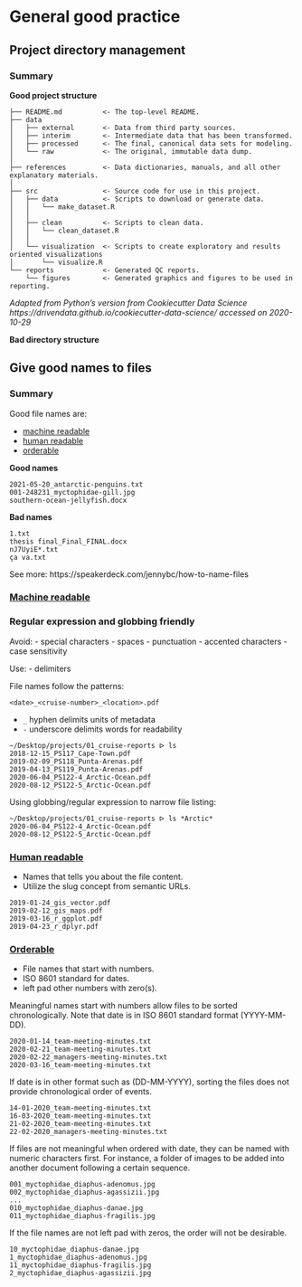 # General good practice

## Project directory management

### Summary

**Good project structure**

```
├── README.md          <- The top-level README.
├── data
│   ├── external       <- Data from third party sources.
│   ├── interim        <- Intermediate data that has been transformed.
│   ├── processed      <- The final, canonical data sets for modeling.
│   └── raw            <- The original, immutable data dump.
│
├── references         <- Data dictionaries, manuals, and all other explanatory materials.
│
├── src                <- Source code for use in this project.
│   ├── data           <- Scripts to download or generate data.
│   │   └── make_dataset.R
│   │
│   ├── clean          <- Scripts to clean data.
│   │   └── clean_dataset.R
│   │
│   └── visualization  <- Scripts to create exploratory and results oriented visualizations
│       └── visualize.R
└── reports            <- Generated QC reports.
    └── figures        <- Generated graphics and figures to be used in reporting.
```
_Adapted from Python’s version from Cookiecutter Data Science https://drivendata.github.io/cookiecutter-data-science/ accessed on 2020-10-29_

**Bad directory structure** 



## Give good names to files

### Summary

Good file names are:

- [machine readable](#machine-readable)
- [human readable](#human-readable)
- [orderable](#orderable)

**Good names**

```
2021-05-20_antarctic-penguins.txt
001-248231_myctophidae-gill.jpg
southern-ocean-jellyfish.docx
```

**Bad names**

```
1.txt 
thesis final_Final_FINAL.docx 
nJ7UyiE*.txt 
ça va.txt
```

See more: https://speakerdeck.com/jennybc/how-to-name-files

### [Machine readable](#machine-readable)

### Regular expression and globbing friendly

Avoid: 
- special characters
- spaces
- punctuation
- accented characters
- case sensitivity

Use:
- delimiters

File names follow the patterns:

`<date>_<cruise-number>_<location>.pdf`

- `_` hyphen delimits units of metadata
- `-` underscore delimits words for readability

```
~/Desktop/projects/01_cruise-reports ᐅ ls
2018-12-15_PS117_Cape-Town.pdf
2019-02-09_PS118_Punta-Arenas.pdf
2019-04-13_PS119_Punta-Arenas.pdf
2020-06-04_PS122-4_Arctic-Ocean.pdf
2020-08-12_PS122-5_Arctic-Ocean.pdf
```

Using globbing/regular expression to narrow file listing:

```
~/Desktop/projects/01_cruise-reports ᐅ ls *Arctic*
2020-06-04_PS122-4_Arctic-Ocean.pdf
2020-08-12_PS122-5_Arctic-Ocean.pdf
```

### [Human readable](#human-readable)

- Names that tells you about the file content.
- Utilize the slug concept from semantic URLs.

```
2019-01-24_gis_vector.pdf
2019-02-12_gis_maps.pdf
2019-03-16_r_ggplot.pdf
2019-04-23_r_dplyr.pdf
```

### [Orderable](#orderable)

- File names that start with numbers.
- ISO 8601 standard for dates.
- left pad other numbers with zero(s).

Meaningful names start with numbers allow files to be sorted chronologically. Note that date is in ISO 8601 standard format (YYYY-MM-DD).

```
2020-01-14_team-meeting-minutes.txt
2020-02-21_team-meeting-minutes.txt
2020-02-22_managers-meeting-minutes.txt
2020-03-16_team-meeting-minutes.txt
```

If date is in other format such as (DD-MM-YYYY), sorting the files does not provide chronological order of events.

```
14-01-2020_team-meeting-minutes.txt
16-03-2020_team-meeting-minutes.txt
21-02-2020_team-meeting-minutes.txt
22-02-2020_managers-meeting-minutes.txt
```

If files are not meaningful when ordered with date, they can be named with numeric characters first. For instance, a folder of images to be added into another document following a certain sequence.

```
001_myctophidae_diaphus-adenomus.jpg
002_myctophidae_diaphus-agassizii.jpg
...
010_myctophidae_diaphus-danae.jpg
011_myctophidae_diaphus-fragilis.jpg
```

If the file names are not left pad with zeros, the order will not be desirable.

```
10_myctophidae_diaphus-danae.jpg
1_myctophidae_diaphus-adenomus.jpg
11_myctophidae_diaphus-fragilis.jpg
2_myctophidae_diaphus-agassizii.jpg
```





